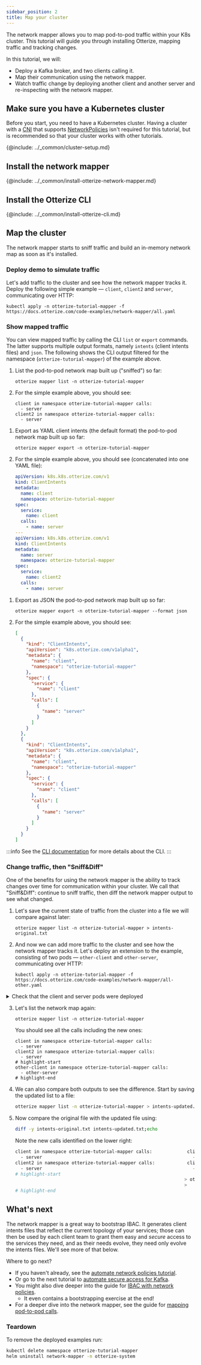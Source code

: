```yaml
---
sidebar_position: 2
title: Map your cluster
---
```


The network mapper allows you to map pod-to-pod traffic within your K8s cluster. This tutorial will guide you
through installing Otterize, mapping traffic and tracking changes.

In this tutorial, we will:

- Deploy a Kafka broker, and two clients calling it.
- Map their communication using the network mapper.
- Watch traffic change by deploying another client and another server and re-inspecting with the network mapper.

## Make sure you have a Kubernetes cluster
Before you start, you need to have a Kubernetes cluster. Having a cluster with a [CNI](https://kubernetes.io/docs/concepts/extend-kubernetes/compute-storage-net/network-plugins/) that supports [NetworkPolicies](https://kubernetes.io/docs/concepts/services-networking/network-policies/) isn't required for this tutorial, but is recommended so that your cluster works with other tutorials.

{@include: ../_common/cluster-setup.md}

## Install the network mapper

{@include: ../_common/install-otterize-network-mapper.md}

## Install the Otterize CLI

{@include: ../_common/install-otterize-cli.md}

## Map the cluster

The network mapper starts to sniff traffic and build an in-memory network map as soon as it's installed.

### Deploy demo to simulate traffic

Let's add traffic to the cluster and see how the network mapper tracks it.
Deploy the following simple example &mdash; `client`, `client2` and `server`, communicating over HTTP:
```shell
kubectl apply -n otterize-tutorial-mapper -f https://docs.otterize.com/code-examples/network-mapper/all.yaml
```

### Show mapped traffic

You can view mapped traffic by calling the CLI `list` or `export` commands.
The latter supports multiple output formats, namely `intents` (client intents files) and `json`.
The following shows the CLI output filtered for the namespace (`otterize-tutorial-mapper`)
of the example above.

<Tabs>
  <TabItem value="list" label="List" default>

1. List the pod-to-pod network map built up ("sniffed") so far:

   ```shell
   otterize mapper list -n otterize-tutorial-mapper
   ```
2. For the simple example above, you should see:
   ```shell
   client in namespace otterize-tutorial-mapper calls:
     - server
   client2 in namespace otterize-tutorial-mapper calls:
     - server
   ```

</TabItem>
  <TabItem value="intents" label="Export as intents" default>

1. Export as YAML client intents (the default format) the pod-to-pod network map built up so far:

   ```shell
   otterize mapper export -n otterize-tutorial-mapper
   ```
2. For the simple example above, you should see (concatenated into one YAML file):
   ```yaml
   apiVersion: k8s.k8s.otterize.com/v1
   kind: ClientIntents
   metadata:
     name: client
     namespace: otterize-tutorial-mapper
   spec:
     service:
       name: client
     calls:
       - name: server
   ---
   apiVersion: k8s.k8s.otterize.com/v1
   kind: ClientIntents
   metadata:
     name: server
     namespace: otterize-tutorial-mapper
   spec:
     service:
       name: client2
     calls:
       - name: server
   ```

</TabItem>
  <TabItem value="json" label="Export as JSON">

1. Export as JSON the pod-to-pod network map built up so far:
   ```shell
   otterize mapper export -n otterize-tutorial-mapper --format json
   ```
2. For the simple example above, you should see:

   ```json
   [
     {
       "kind": "ClientIntents",
       "apiVersion": "k8s.otterize.com/v1alpha1",
       "metadata": {
         "name": "client",
         "namespace": "otterize-tutorial-mapper"
       },
       "spec": {
         "service": {
           "name": "client"
         },
         "calls": [
           {
             "name": "server"
           }
         ]
       }
     },
     {
       "kind": "ClientIntents",
       "apiVersion": "k8s.otterize.com/v1alpha1",
       "metadata": {
         "name": "client",
         "namespace": "otterize-tutorial-mapper"
       },
       "spec": {
         "service": {
           "name": "client"
         },
         "calls": [
           {
             "name": "server"
           }
         ]
       }
     }
   ]
   ```

</TabItem>
</Tabs>

:::info
See the [CLI documentation](/cli) for more details about the CLI.
:::

### Change traffic, then "Sniff&Diff"

One of the benefits for using the network mapper is the ability to track changes over time for communication within your
cluster. We call that "Sniff&Diff": continue to sniff traffic, then diff the network mapper output to see what changed.

1. Let's save the current state of traffic from the cluster into a file we will compare against later:
   ```shell
   otterize mapper list -n otterize-tutorial-mapper > intents-original.txt
   ```

2. And now we can add more traffic to the cluster and see how the network mapper tracks it.
   Let's deploy an extension to the example, consisting of two pods &mdash;
   `other-client` and `other-server`, communicating over HTTP:

   ```shell
   kubectl apply -n otterize-tutorial-mapper -f https://docs.otterize.com/code-examples/network-mapper/all-other.yaml
   ```

<details>
<summary>Check that the client and server pods were deployed</summary>

```bash
kubectl get pods -n otterize-tutorial-mapper
```
You should see
```
NAME                      READY   STATUS    RESTARTS   AGE
client-756f7677f8-rdm8l         1/1     Running   0          15m
client2-5c4479947b-cdkl2        1/1     Running   0          9m18s
other-client-8666d97d9c-29xpg   1/1     Running   0          4m8s
other-server-676dbc5f5-bqxs4    1/1     Running   0          4m3s
server-6698c58cbc-tht9n         1/1     Running   0          15m
```
</details>

3. Let's list the network map again:
   ```shell
   otterize mapper list -n otterize-tutorial-mapper
   ```
   You should see all the calls including the new ones:
   ```shell
   client in namespace otterize-tutorial-mapper calls:
     - server
   client2 in namespace otterize-tutorial-mapper calls:
     - server
   # highlight-start
   other-client in namespace otterize-tutorial-mapper calls:
     - other-server
   # highlight-end
      ```
5. We can also compare both outputs to see the difference. Start by saving the updated list to a file:
   ```bash
   otterize mapper list -n otterize-tutorial-mapper > intents-updated.txt
   ```
6. Now compare the original file with the updated file using:
   ```bash
   diff -y intents-original.txt intents-updated.txt;echo
   ```
   Note the new calls identified on the lower right:
   ```bash
   client in namespace otterize-tutorial-mapper calls:             client in namespace otterize-tutorial-mapper calls:
     - server                                                        - server
   client2 in namespace otterize-tutorial-mapper calls:            client2 in namespace otterize-tutorial-mapper calls:
     - server                                                        - server
   # highlight-start
                                                                  > other-client in namespace otterize-tutorial-mapper calls:
                                                                  >   - other-server
   # highlight-end
      ```

## What's next

The network mapper is a great way to bootstrap IBAC. It generates client intents files that reflect
the current topology of your services; those can then be used by each client team to grant them easy
and *secure* access to the services they need, and as their needs evolve, they need only evolve
the intents files. We'll see more of that below.

Where to go next?

- If you haven't already, see the [automate network policies tutorial](/quick-tutorials/k8s-network-policies).
- Or go to the next tutorial to [automate secure access for Kafka](/quick-tutorials/k8s-kafka-mtls).
- You might also dive deeper into the guide for [IBAC with network policies](../guides/k8s-ibac-via-network-policies).
  - It even contains a bootstrapping exercise at the end!
- For a deeper dive into the network mapper, see the guide for [mapping pod-to-pod calls](../guides/k8s-mapping-pod-to-pod-calls).

### Teardown

To remove the deployed examples run:

```bash
kubectl delete namespace otterize-tutorial-mapper
helm uninstall network-mapper -n otterize-system
```
